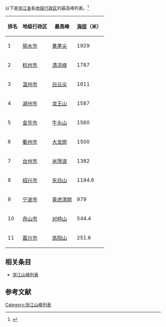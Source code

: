 {{Onesource|time=2021-04-19T18:09:39+00:00}}
以下是[[浙江省|浙江省]]各[[地级行政区|地级行政区]]的最高峰列表。<ref>{{cite web | url = https://www.meipian.cn/2u6pxxpn | title = 浙江11个行政区最高峰 | publisher = 海塘依旧}}</ref>
{| class="wikitable sortable"
|-
! 排名
! 地级行政区
! 最高峰
! [[海拔|海拔]]（米）
|-
| 1 || [[丽水市|丽水市]] || [[黄茅尖|黄茅尖]] || 1929
|-
| 2 || [[杭州市|杭州市]] || [[清凉峰|清凉峰]] || 1787
|-
| 3 || [[温州市|温州市]] || [[白云尖|白云尖]] || 1611
|-
| 4 || [[湖州市|湖州市]] || [[龙王山_(安吉县)|龙王山]] || 1587
|-
| 5 || [[金华市|金华市]] || [[牛头山|牛头山]] || 1560
|-
| 6 || [[衢州市|衢州市]] || [[大龙岗|大龙岗]] || 1500
|-
| 7 || [[台州市|台州市]] || [[米筛浪|米筛浪]] || 1382
|-
| 8 || [[绍兴市|绍兴市]] || [[东白山|东白山]] || 1194.6
|-
| 9 || [[宁波市|宁波市]] || [[青虎湾岗|青虎湾岗]] || 979
|-
| 10 || [[舟山市|舟山市]] || [[对峙山|对峙山]] || 544.4
|-
| 11 || [[嘉兴市|嘉兴市]] || [[高阳山|高阳山]] || 251.6
|}

== 相关条目 ==
* [[浙江山峰列表|浙江山峰列表]]

== 参考文献 ==
{{reflist}}

[[Category:浙江山峰列表|Category:浙江山峰列表]]